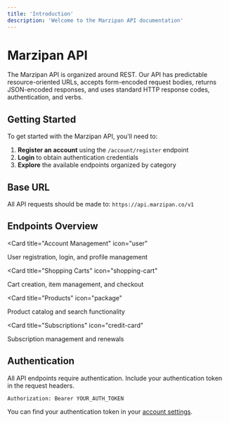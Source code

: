 ```yaml
---
title: 'Introduction'
description: 'Welcome to the Marzipan API documentation'
---
```


# Marzipan API

The Marzipan API is organized around REST. Our API has predictable resource-oriented URLs, accepts form-encoded request bodies, returns JSON-encoded responses, and uses standard HTTP response codes, authentication, and verbs.

## Getting Started

To get started with the Marzipan API, you'll need to:

1. **Register an account** using the `/account/register` endpoint
2. **Login** to obtain authentication credentials
3. **Explore** the available endpoints organized by category

## Base URL

All API requests should be made to: `https://api.marzipan.co/v1`

## Endpoints Overview

<Card
  title="Account Management"
  icon="user"
>
  User registration, login, and profile management
</Card>

<Card
  title="Shopping Carts"
  icon="shopping-cart"
>
  Cart creation, item management, and checkout
</Card>

<Card
  title="Products"
  icon="package"
>
  Product catalog and search functionality
</Card>

<Card
  title="Subscriptions"
  icon="credit-card"
>
  Subscription management and renewals
</Card>

## Authentication

All API endpoints require authentication. Include your authentication token in the request headers.

```http
Authorization: Bearer YOUR_AUTH_TOKEN
```

You can find your authentication token in your [account settings](https://app.marzipan.co/settings).
